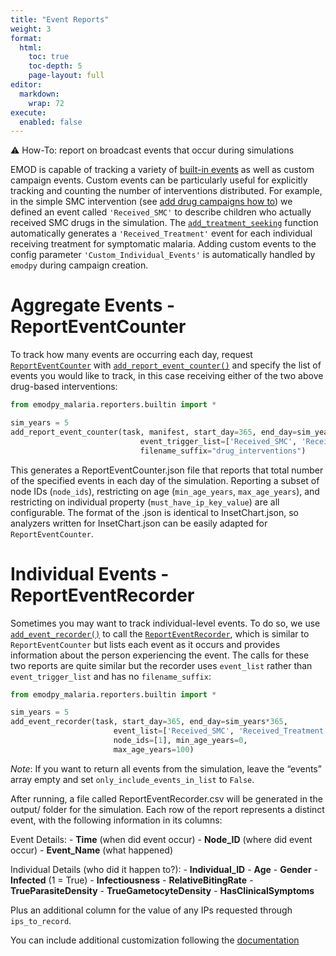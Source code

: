 ```yaml
---
title: "Event Reports"
weight: 3
format: 
  html:
    toc: true
    toc-depth: 5
    page-layout: full
editor: 
  markdown: 
    wrap: 72
execute: 
  enabled: false 
---
```


⚠️ How-To: report on broadcast events that occur during simulations


EMOD is capable of tracking a variety of [built-in events](https://docs.idmod.org/projects/emod-malaria/en/latest/parameter-campaign-event-list.html) as well as custom campaign events. Custom events can be particularly useful for explicitly tracking and counting the number of interventions distributed. For example, in the simple SMC intervention (see [add drug campaigns how to](https://numalariamodeling.github.io/FE-2023-quarto-website/guides/intervention_guide_pages/drug_based_pages/drug_campaigns.html)) we defined an event called `'Received_SMC'` to describe children who actually received SMC drugs in the simulation. The [`add_treatment_seeking`](https://docs.idmod.org/projects/emodpy-malaria/en/latest/emodpy_malaria.interventions.treatment_seeking.html) function automatically generates a `'Received_Treatment'` event for each individual receiving treatment for symptomatic malaria. Adding custom events to the config parameter `'Custom_Individual_Events'` is automatically handled by `emodpy` during campaign creation.

# Aggregate Events - ReportEventCounter

To track how many events are occurring each day, request [`ReportEventCounter`](https://docs.idmod.org/projects/emod-malaria/en/latest/software-report-event-counter.html) with [`add_report_event_counter()`](https://docs.idmod.org/projects/emodpy-malaria/en/latest/emodpy_malaria.reporters.builtin.html#emodpy_malaria.reporters.builtin.add_report_event_counter) and specify the list of events you would like to track, in this case receiving either of the two above drug-based interventions:

```python
from emodpy_malaria.reporters.builtin import *

sim_years = 5
add_report_event_counter(task, manifest, start_day=365, end_day=sim_years*365,
                             event_trigger_list=['Received_SMC', 'Received_Treatment'],
                             filename_suffix="drug_interventions")
```

This generates a ReportEventCounter.json file that reports that total number of the specified events in each day of the simulation. Reporting a subset of node IDs (`node_ids`), restricting on age (`min_age_years`, `max_age_years`), and restricting on individual property (`must_have_ip_key_value`) are all configurable. The format of the .json is identical to InsetChart.json, so analyzers written for InsetChart.json can be easily adapted for `ReportEventCounter`.

# Individual Events - ReportEventRecorder

Sometimes you may want to track individual-level events. To do so, we use [`add_event_recorder()`](https://github.com/numalariamodeling/emodpy-malaria/blob/main/emodpy_malaria/reporters/builtin.py) to call the  [`ReportEventRecorder`](https://docs.idmod.org/projects/emod-malaria/en/latest/software-report-event-recorder.html), which is similar to `ReportEventCounter` but lists each event as it occurs and provides information about the person experiencing the event. The calls for these two reports are quite similar but the recorder uses `event_list` rather than `event_trigger_list` and has no `filename_suffix`:

```python
from emodpy_malaria.reporters.builtin import *

sim_years = 5
add_event_recorder(task, start_day=365, end_day=sim_years*365,
                       event_list=['Received_SMC', 'Received_Treatment'],
                       node_ids=[1], min_age_years=0,
                       max_age_years=100)
```

*Note*: If you want to return all events from the simulation, leave the "events" array empty and set `only_include_events_in_list` to `False`.

After running, a file called ReportEventRecorder.csv will be generated in the output/ folder for the simulation. Each row of the report represents a distinct event, with the following information in its columns:

Event Details:
- **Time** (when did event occur)
- **Node_ID** (where did event occur)
- **Event_Name** (what happened)

Individual Details (who did it happen to?):
- **Individual_ID**
- **Age**
- **Gender**
- **Infected** (1 = True)
- **Infectiousness**
- **RelativeBitingRate**
- **TrueParasiteDensity**
- **TrueGametocyteDensity**
- **HasClinicalSymptoms**

Plus an additional column for the value of any IPs requested through `ips_to_record`.

You can include additional customization following the [documentation](https://docs.idmod.org/projects/emodpy-malaria/en/latest/emodpy_malaria.reporters.builtin.html#emodpy_malaria.reporters.builtin.add_event_recorder)
